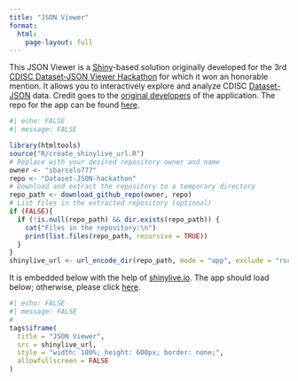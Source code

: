 ```yaml
---
title: "JSON Viewer"
format: 
  html:
    page-layout: full
---
```


This JSON Viewer is a [Shiny](https://shiny.posit.co/)-based solution originally developed for the 3rd [CDISC Dataset-JSON Viewer Hackathon](https://www.linkedin.com/pulse/results-from-cosa-dataset-json-viewer-hackathon-sam-hume-kgbge) for which it won an honorable mention. It allows you to interactively explore and analyze CDISC [Dataset-JSON](https://www.cdisc.org/standards/data-exchange/dataset-json) data. Credit goes to the [original developers](https://github.com/sbarcelo777/Dataset-JSON-hackathon?tab=readme-ov-file#-authors) of the application. The repo for the app can be found [here](https://github.com/sbarcelo777/Dataset-JSON-hackathon). 

```r
#| echo: FALSE
#| message: FALSE

library(htmltools)
source("R/create_shinylive_url.R")
# Replace with your desired repository owner and name
owner <- "sbarcelo777"
repo <- "Dataset-JSON-hackathon" 
# Download and extract the repository to a temporary directory
repo_path <- download_github_repo(owner, repo)
# List files in the extracted repository (optional)
if (FALSE){
  if (!is.null(repo_path) && dir.exists(repo_path)) {
    cat("Files in the repository:\n")
    print(list.files(repo_path, recursive = TRUE))
  }
}
shinylive_url <- url_encode_dir(repo_path, mode = "app", exclude = "rsconnect/|html|svg")
```

It is embedded below with the help of [shinylive.io](https://shiny.posit.co/py/docs/shinylive.html). The app should load below; otherwise, please click [here](`{r} shinylive_url`).

```r
#| echo: FALSE
#| message: FALSE
# 
tags$iframe(
  title = "JSON Viewer",
  src = shinylive_url,
  style = "width: 100%; height: 600px; border: none;",
  allowfullscreen = FALSE
)
```
